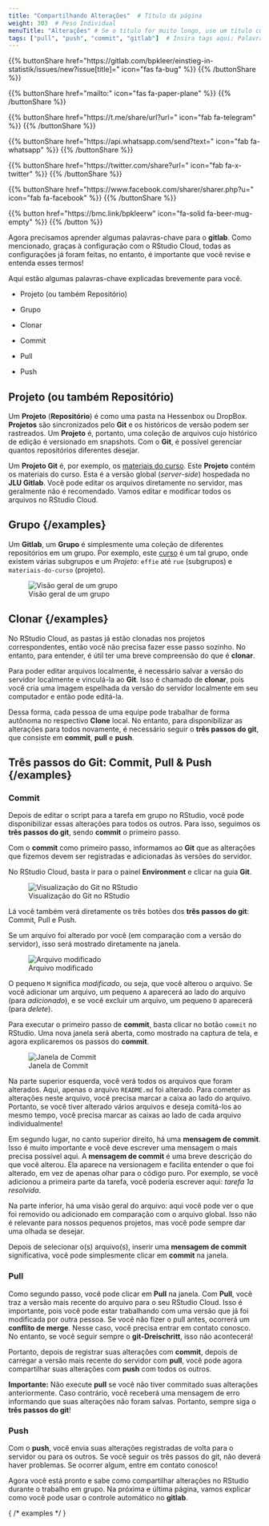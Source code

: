 ```yaml
---
title: "Compartilhando Alterações"  # Título da página
weight: 303  # Peso Individual
menuTitle: "Alterações" # Se o título for muito longo, use um título curto aqui
tags: ["pull", "push", "commit", "gitlab"]  # Insira tags aqui; Palavras-chave do que acontece na página
---
```


{{% buttonShare href=\"https\:\/\/gitlab.com\/bpkleer\/einstieg-in-statistik\/issues\/new?issue[title]=\" icon=\"fas fa-bug\" %}} {{% /buttonShare %}} 

{{% buttonShare href=\"mailto\:\" icon=\"fas fa-paper-plane\" %}} {{% /buttonShare %}}

{{% buttonShare href=\"https\:\/\/t.me\/share\/url?url=\" icon=\"fab fa-telegram\" %}} {{% /buttonShare %}}

{{% buttonShare href=\"https\:\/\/api.whatsapp.com\/send?text=\" icon=\"fab fa-whatsapp\" %}} {{% /buttonShare %}}

{{% buttonShare href=\"https\:\/\/twitter.com\/share?url=\" icon=\"fab fa-x-twitter\" %}} {{% /buttonShare %}}

{{% buttonShare href=\"https\:\/\/www.facebook.com\/sharer\/sharer.php?u=\" icon=\"fab fa-facebook\" %}} {{% /buttonShare %}}

{{% button href=\"https\:\/\/bmc.link\/bpkleerw\" icon=\"fa-solid fa-beer-mug-empty\" %}} {{% /button %}}

Agora precisamos aprender algumas palavras-chave para o **gitlab**. Como mencionado, graças à configuração com o RStudio Cloud, todas as configurações já foram feitas, no entanto, é importante que você revise e entenda esses termos!

Aqui estão algumas palavras-chave explicadas brevemente para você.

- Projeto (ou também Repositório)

- Grupo

- Clonar

- Commit

- Pull

- Push


## Projeto (ou também Repositório)
Um **Projeto** (**Repositório**) é como uma pasta na Hessenbox ou DropBox. **Projetos** são sincronizados pelo **Git** e os históricos de versão podem ser rastreados. Um **Projeto** é, portanto, uma coleção de arquivos cujo histórico de edição é versionado em snapshots. Com o **Git**, é possível gerenciar quantos repositórios diferentes desejar.

Um **Projeto Git** é, por exemplo, os [materiais do curso](https://gitlab.ub.uni-giessen.de/intro-r-spring21/course-materials). Este **Projeto** contém os materiais do curso. Esta é a versão global (*server-side*) hospedada no **JLU Gitlab**. Você pode editar os arquivos diretamente no servidor, mas geralmente não é recomendado. Vamos editar e modificar todos os arquivos no RStudio Cloud.

## Grupo {/examples}

Um **Gitlab**, um **Grupo** é simplesmente uma coleção de diferentes repositórios em um grupo. Por exemplo, este [curso](https://gitlab.ub.uni-giessen.de/intro-r-spring21) é um tal grupo, onde existem várias subgrupos e um *Projeto*: `effie` até `rue` (subgrupos) e `materiais-do-curso` (projeto).

![Visão geral de um grupo](../img/groupteaching.png)

## Clonar {/examples}

No RStudio Cloud, as pastas já estão clonadas nos projetos correspondentes, então você não precisa fazer esse passo sozinho. No entanto, para entender, é útil ter uma breve compreensão do que é **clonar**.

Para poder editar arquivos localmente, é necessário salvar a versão do servidor localmente e vinculá-la ao **Git**. Isso é chamado de **clonar**, pois você cria uma imagem espelhada da versão do servidor localmente em seu computador e então pode editá-la.

Dessa forma, cada pessoa de uma equipe pode trabalhar de forma autônoma no respectivo **Clone** local. No entanto, para disponibilizar as alterações para todos novamente, é necessário seguir o **três passos do git**, que consiste em **commit**, **pull** e **push**.

## Três passos do Git: Commit, Pull & Push {/examples}

### Commit

Depois de editar o script para a tarefa em grupo no RStudio, você pode disponibilizar essas alterações para todos os outros. Para isso, seguimos os **três passos do git**, sendo **commit** o primeiro passo.

Com o **commit** como primeiro passo, informamos ao **Git** que as alterações que fizemos devem ser registradas e adicionadas às versões do servidor.

No RStudio Cloud, basta ir para o painel **Environment** e clicar na guia **Git**.

![Visualização do Git no RStudio](../img/rstudio-git1.png)

Lá você também verá diretamente os três botões dos **três passos do git**: Commit, Pull e Push.

Se um arquivo foi alterado por você (em comparação com a versão do servidor), isso será mostrado diretamente na janela.

![Arquivo modificado](../img/rstudio-git2.png)

O pequeno `M` significa *modificado*, ou seja, que você alterou o arquivo. Se você adicionar um arquivo, um pequeno `A` aparecerá ao lado do arquivo (para *adicionado*), e se você excluir um arquivo, um pequeno `D` aparecerá (para *delete*).

Para executar o primeiro passo de **commit**, basta clicar no botão `commit` no RStudio. Uma nova janela será aberta, como mostrado na captura de tela, e agora explicaremos os passos do **commit**.

![Janela de Commit](../img/rstudio-git3.png)

Na parte superior esquerda, você verá todos os arquivos que foram alterados. Aqui, apenas o arquivo `README.md` foi alterado. Para cometer as alterações neste arquivo, você precisa marcar a caixa ao lado do arquivo. Portanto, se você tiver alterado vários arquivos e deseja comitá-los ao mesmo tempo, você precisa marcar as caixas ao lado de cada arquivo individualmente!

Em segundo lugar, no canto superior direito, há uma **mensagem de commit**. Isso é muito importante e você deve escrever uma mensagem o mais precisa possível aqui. A **mensagem de commit** é uma breve descrição do que você alterou. Ela aparece na versionagem e facilita entender o que foi alterado, em vez de apenas olhar para o código puro. Por exemplo, se você adicionou a primeira parte da tarefa, você poderia escrever aqui: *tarefa 1a resolvida*.

Na parte inferior, há uma visão geral do arquivo: aqui você pode ver o que foi removido ou adicionado em comparação com o arquivo global. Isso não é relevante para nossos pequenos projetos, mas você pode sempre dar uma olhada se desejar.

Depois de selecionar o(s) arquivo(s), inserir uma **mensagem de commit** significativa, você pode simplesmente clicar em **commit** na janela.

### Pull
Como segundo passo, você pode clicar em **Pull** na janela. Com **Pull**, você traz a versão mais recente do arquivo para o seu RStudio Cloud. Isso é importante, pois você pode estar trabalhando com uma versão que já foi modificada por outra pessoa. Se você não fizer o pull antes, ocorrerá um **conflito de merge**. Nesse caso, você precisa entrar em contato conosco. No entanto, se você seguir sempre o **git-Dreischritt**, isso não acontecerá!

Portanto, depois de registrar suas alterações com **commit**, depois de carregar a versão mais recente do servidor com **pull**, você pode agora compartilhar suas alterações com **push** com todos os outros.

**Importante:** Não execute **pull** se você não tiver commitado suas alterações anteriormente. Caso contrário, você receberá uma mensagem de erro informando que suas alterações não foram salvas. Portanto, sempre siga o **três passos do git**!

### Push
Com o **push**, você envia suas alterações registradas de volta para o servidor ou para os outros. Se você seguir os três passos do git, não deverá haver problemas. Se ocorrer algum, entre em contato conosco!

Agora você está pronto e sabe como compartilhar alterações no RStudio durante o trabalho em grupo. Na próxima e última página, vamos explicar como você pode usar o controle automático no **gitlab**. 

{ /* examples */ }
